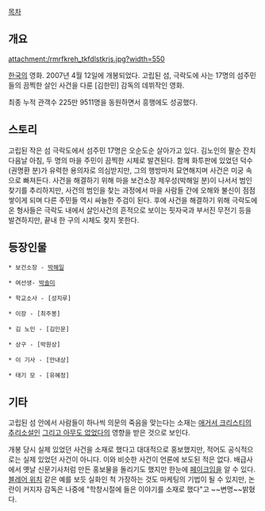 [[목차]]

== 개요 ==
attachment:/rmrfkreh_tkfdlstkrjs.jpg?width=550

[[한국]]의 영화. 2007년 4월 12일에 개봉되었다. 고립된 섬, 극락도에 사는 17명의 섬주민들의 끔찍한 살인 사건을 다룬 [김한민] 감독의 데뷔작인 영화. 

최종 누적 관객수 225만 9511명을 동원하면서 흥행에도 성공했다. 

== 스토리 ==
고립된 작은 섬 극락도에서 섬주민 17명은 오순도순 살아가고 있다. 김노인의 팔순 잔치 다음날 아침, 두 명의 마을 주민이 끔찍한 시체로 발견된다. 함께 화투판에 있었던 덕수(권명환 분)가 유력한 용의자로 의심받지만, 그의 행방마저 묘연해지며 사건은 미궁 속으로 빠져든다. 사건을 해결하기 위해 마을 보건소장 제우성(박해일 분)이 나서서 범인 찾기를 추리하지만, 사건의 범인을 찾는 과정에서 마을 사람들 간에 오해와 불신이 점점 쌓이게 되며 다른 주민들 역시 싸늘한 주검이 된다. 후에 사건을 해결하기 위해 극락도에 온 형사들은 극락도 내에서 살인사건의 흔적으로 보이는 핏자국과 부서진 무전기 등을 발견하지만, 끝내 한 구의 시체도 찾지 못한다.

== 등장인물 ==
 * 보건소장 - [[박해일]]

 * 여선생- [[박솔미]]

 * 학교소사 - [성지루]

 * 이장 - [최주봉]

 * 김 노인 - [김인문]

 * 상구 - [박원상]

 * 이 기사 - [안내상]

 * 태기 모 - [유혜정]

== 기타 ==
고립된 섬 안에서 사람들이 하나씩 의문의 죽음을 맞는다는 소재는 [[애거서 크리스티]]의 [[추리소설]]인 [[그리고 아무도 없었다]]의 영향을 받은 것으로 보인다.

개봉 당시 실제 있었던 사건을 소재로 했다고 대대적으로 홍보했지만, 적어도 공식적으로는 실제 있었던 사건이 아니다. 이와 비슷한 사건이 언론에 보도된 적은 없다. 배급사에서 옛날 신문기사처럼 만든 홍보물을 돌리기도 했지만 한눈에 [[페이크]]임을 알 수 있다. [[블레어 위치]] 같은 예를 보듯 실화인 척 가장하는 것도 마케팅의 기법이 될 수 있지만, 논란이 커지자 감독은 나중에 "학창시절에 들은 이야기를 소재로 했다"고 ~~변명~~밝혔다.
